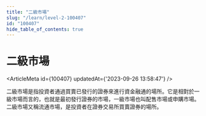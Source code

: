 ```yaml
---
title: "二級市場"
slug: "/learn/level-2-100407"
id: "100407"
hide_table_of_contents: true
---
```



# 二級市場

<ArticleMeta id={100407} updatedAt={'2023-09-26 13:58:47'} />
<div className='border-solid border-b border-t-0 my-4 border-[var(--ifm-color-gray-300)]' />

二級市場是指投資者通過買賣已發行的證券來進行資金融通的場所。它是相對於一級市場而言的，也就是最初發行證券的市場，一級市場也叫配售市場或申購市場。二級市場又稱流通市場，是投資者在證券交易所買賣證券的場所。
